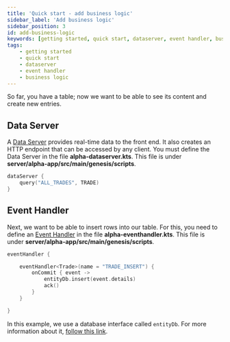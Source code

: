 ```yaml
---
title: 'Quick start - add business logic'
sidebar_label: 'Add business logic'
sidebar_position: 3
id: add-business-logic
keywords: [getting started, quick start, dataserver, event handler, business logic]
tags:
    - getting started
    - quick start
    - dataserver
    - event handler
    - business logic
---
```


So far, you have a table; now we want to be able to see its content and create new entries.

## Data Server
A [Data Server](../../../../develop/server-capabilities/real-time-queries-data-server/) provides real-time data to the front end. It also creates an HTTP endpoint that can be accessed by any client. You must define the Data Server in the file **alpha-dataserver.kts**. This file is under **server/alpha-app/src/main/genesis/scripts**.

```kotlin
dataServer {
    query("ALL_TRADES", TRADE)
}
```

## Event Handler
Next, we want to be able to insert rows into our table. For this, you need to define an [Event Handler](/develop/server-capabilities/core-business-logic-event-handler/) in the file **alpha-eventhandler.kts**. This file is under **server/alpha-app/src/main/genesis/scripts**.

```kotlin
eventHandler {

    eventHandler<Trade>(name = "TRADE_INSERT") {
        onCommit { event ->
            entityDb.insert(event.details)
            ack()
        }
    }

}
```

In this example, we use a database interface called `entityDb`. For more information about it, [follow this link](../../../../database/database-interface/entity-db/).
